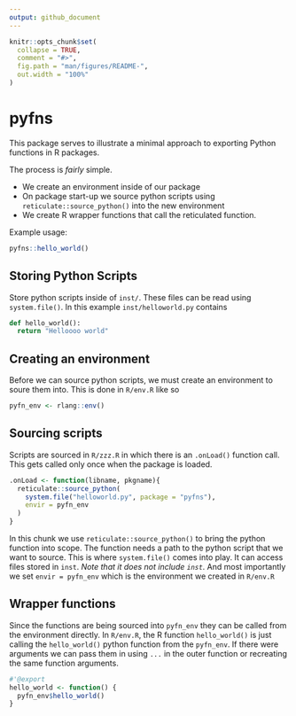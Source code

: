 ```yaml
---
output: github_document
---
```


<!-- README.md is generated from README.Rmd. Please edit that file -->

```r
knitr::opts_chunk$set(
  collapse = TRUE,
  comment = "#>",
  fig.path = "man/figures/README-",
  out.width = "100%"
)
```

# pyfns

This package serves to illustrate a minimal approach to exporting Python
functions in R packages. 

The process is _fairly_ simple. 

- We create an environment inside of our package
- On package start-up we source python scripts using `reticulate::source_python()` into the new environment
- We create R wrapper functions that call the reticulated function.

Example usage:

```r
pyfns::hello_world()
```

## Storing Python Scripts

Store python scripts inside of `inst/`. These files can be read using 
`system.file()`. In this example `inst/helloworld.py` contains 

```py
def hello_world():
  return "Helloooo world"
```

## Creating an environment

Before we can source python scripts, we must create an environment to soure them into. This is done in `R/env.R` like so

```r
pyfn_env <- rlang::env()
```

## Sourcing scripts

Scripts are sourced in `R/zzz.R` in which there is an `.onLoad()` function call. This gets called only once when the package is loaded. 

```r
.onLoad <- function(libname, pkgname){
  reticulate::source_python(
    system.file("helloworld.py", package = "pyfns"),
    envir = pyfn_env
  )
}
```

In this chunk we use `reticulate::source_python()` to bring the python function into scope. The function needs a path to the python script that we want to source. This is where `system.file()` comes into play. It can access files stored in `inst`. _Note that it does not include `inst`_. And most importantly we set `envir = pyfn_env` which is the environment we created in `R/env.R`

## Wrapper functions 

Since the functions are being sourced into `pyfn_env` they can be called from the environment directly. In `R/env.R`, the R function `hello_world()` is just calling the `hello_world()` python function from the `pyfn_env`. If there were arguments we can pass them in using `...` in the outer function or recreating the same function arguments.

```r
#'@export
hello_world <- function() {
  pyfn_env$hello_world()
}
```
